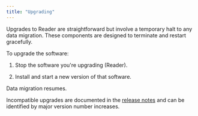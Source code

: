 ```yaml
---
title: "Upgrading"
---
```


Upgrades to Reader are straightforward but involve a temporary halt to any data migration.
These components are designed to terminate and restart gracefully.

To upgrade the software:

1. Stop the software you're upgrading (Reader).

1. Install and start a new version of that software.

Data migration resumes.

Incompatible upgrades are documented in the [release notes](rel_notes) and can be identified
by major version number increases.
